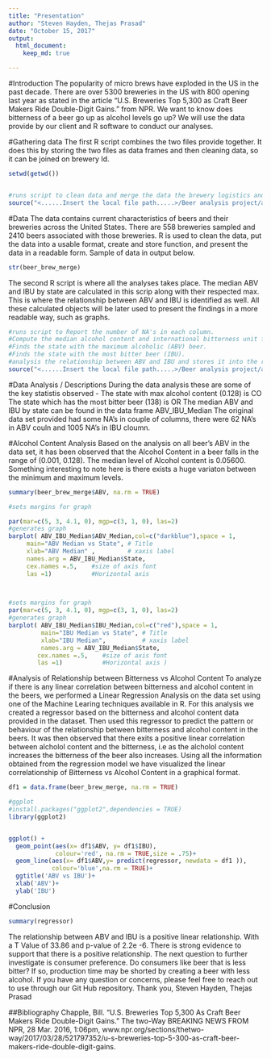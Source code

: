```yaml
---
title: "Presentation"
author: "Steven Hayden, Thejas Prasad"
date: "October 15, 2017"
output: 
  html_document:
    keep_md: true

---
```


#Introduction 
The popularity of micro brews have exploded in the US in the past decade. There are over 5300 breweries in the US with 800 opening last year as stated in the article “U.S. Breweries Top 5,300 as Craft Beer Makers Ride Double-Digit Gains.” from NPR.  We want to know does bitterness of a beer go up as alcohol levels go up? We will use the data provide by our client and R software to conduct our analyses. 

#Gathering data 
The first R script combines the two files provide together. It does this by storing the two files as data frames and then cleaning data, so it can be joined on brewery Id. 

```r
setwd(getwd()) 


#runs script to clean data and merge the data the brewery logistics and beer characteristics data together.
source("<......Insert the local file path.....>/Beer analysis project/analysis/Data/Beer_data_Cleaner.R")
```

#Data 
The data contains current characteristics of beers and their breweries across the United States. There are 558 breweries sampled and 2410 beers associated with those breweries. R is used to clean the data, put the data into a usable format, create and store function, and present the data in a readable form. Sample of data in output below. 
```r
str(beer_brew_merge)
```

The second R script is where all the analyses takes place. The median ABV and IBU by state are calculated in this scrip along with their respected max. This is where the relationship between ABV and IBU is identified as well. All these calculated objects will be later used to present the findings in a more readable way, such as graphs. 

```r
#runs script to Report the number of NA's in each column.
#Compute the median alcohol content and international bitterness unit for each state.
#Finds the state with the maximum alcoholic (ABV) beer.
#Finds the state with the most bitter beer (IBU).
#analysis the relationship between ABV and IBU and stores it into the regressor varible. 
source("<......Insert the local file path.....>/Beer analysis project/analysis/Analysis_of_beer.R")
```

#Data Analysis / Descriptions
During the data analysis these are some of the key statistis observed -
The state with max alcohol content (0.128) is CO
The state which has the most bitter beer (138) is OR
The median ABV and IBU by state can be found in the data frame ABV_IBU_Median
The original data set provided had some NA's in couple of columns, there were 62 NA's in ABV couln and 1005 NA's in IBU cloumn.

#Alcohol Content Analysis
Based on the analysis on all beer's ABV in the data set, it has been observed that the Alcohol Content in a beer falls in the range of (0.001, 0.128). The median level of Alcohol content is 0.05600. Something interesting to note here is there exists a huge variaton between the minimum and maximum levels.

```r
summary(beer_brew_merge$ABV, na.rm = TRUE)
```



```r
#sets margins for graph

par(mar=c(5, 3, 4.1, 0), mgp=c(3, 1, 0), las=2)
#generates graph
barplot( ABV_IBU_Median$ABV_Median,col=c("darkblue"),space = 1,
     main="ABV Median vs State", # Title
     xlab="ABV Median" ,         # xaxis label 
     names.arg = ABV_IBU_Median$State,
     cex.names =.5,    #size of axis font
     las =1)           #Horizontal axis 
   


#sets margins for graph
par(mar=c(5, 3, 4.1, 0), mgp=c(3, 1, 0), las=2)
#generates graph
barplot( ABV_IBU_Median$IBU_Median,col=c("red"),space = 1,
         main="IBU Median vs State", # Title
         xlab="IBU Median",          # xaxis label 
         names.arg = ABV_IBU_Median$State,
        cex.names =.5,    #size of axis font
        las =1)           #Horizontal axis )

```

#Analysis of Relationship between Bitterness vs Alcohol Content
To analyze if there is any linear correlation between bitterness and alcohol content in the beers, we performed a Linear Regression Analysis on the data set using one of the Machine Learing techniques available in R. For this analysis we created a regressor based on the bitterness and alcohol content data provided in the dataset. Then used this regressor to predict the pattern or behaviour of the relationship between bitterness and alcohol content in the beers. It was then observed that there exits a positive linear correlation between alcholol content and the bitterness, i.e as the alcholol content increases the bitterness of the beer also increases. Using all the information obtained from the regression model we have visualized the linear correlationship of Bitterness vs Alcohol Content in a graphical format.

```r

df1 = data.frame(beer_brew_merge, na.rm = TRUE)

#ggplot
#install.packages("ggplot2",dependencies = TRUE)
library(ggplot2)


ggplot() +
  geom_point(aes(x= df1$ABV, y= df1$IBU),
             colour='red', na.rm = TRUE,size = .75)+
  geom_line(aes(x= df1$ABV,y= predict(regressor, newdata = df1 )),
            colour='blue',na.rm = TRUE)+
  ggtitle('ABV vs IBU')+
  xlab('ABV')+
  ylab('IBU')


```
#Conclusion
```r
summary(regressor)
```

The relationship between ABV and IBU is a positive linear relationship. With a T Value of 33.86  and p-value of 2.2e -6.  There is strong evidence to support that there is a positive relationship. The next question to further investigate is consumer preference. Do consumers like beer that is less bitter? If so, production time may be shorted by creating a beer with less alcohol. If you have any question or concerns, please feel free to reach out to use through our Git Hub repository. 
Thank you,
Steven Hayden, Thejas Prasad

##Bibliography
Chapple, Bill. “U.S. Breweries Top 5,300 As Craft Beer Makers Ride Double-Digit Gains.” The two-Way BREAKING NEWS FROM NPR, 28 Mar. 2016, 1:06pm, www.npr.org/sections/thetwo-way/2017/03/28/521797352/u-s-breweries-top-5-300-as-craft-beer-makers-ride-double-digit-gains.

